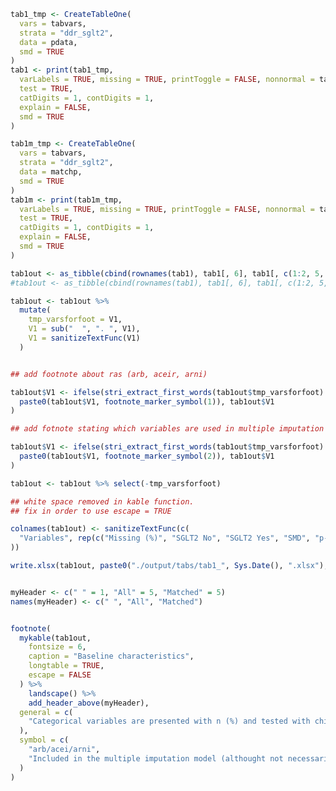 ```r

tab1_tmp <- CreateTableOne(
  vars = tabvars,
  strata = "ddr_sglt2",
  data = pdata,
  smd = TRUE
)
tab1 <- print(tab1_tmp,
  varLabels = TRUE, missing = TRUE, printToggle = FALSE, nonnormal = tabvars,
  test = TRUE,
  catDigits = 1, contDigits = 1,
  explain = FALSE,
  smd = TRUE
)

tab1m_tmp <- CreateTableOne(
  vars = tabvars,
  strata = "ddr_sglt2",
  data = matchp,
  smd = TRUE
)
tab1m <- print(tab1m_tmp,
  varLabels = TRUE, missing = TRUE, printToggle = FALSE, nonnormal = tabvars,
  test = TRUE,
  catDigits = 1, contDigits = 1,
  explain = FALSE,
  smd = TRUE
)

tab1out <- as_tibble(cbind(rownames(tab1), tab1[, 6], tab1[, c(1:2, 5, 3)], tab1m[, 6], tab1m[, c(1:2, 5, 3)]))
#tab1out <- as_tibble(cbind(rownames(tab1), tab1[, 6], tab1[, c(1:2, 5, 3)]))

tab1out <- tab1out %>%
  mutate(
    tmp_varsforfoot = V1,
    V1 = sub("  ", ". ", V1),
    V1 = sanitizeTextFunc(V1)
  )


## add footnote about ras (arb, aceir, arni)

tab1out$V1 <- ifelse(stri_extract_first_words(tab1out$tmp_varsforfoot) == "shf_ras",
  paste0(tab1out$V1, footnote_marker_symbol(1)), tab1out$V1
)

## add fotnote stating which variables are used in multiple imputation

tab1out$V1 <- ifelse(stri_extract_first_words(tab1out$tmp_varsforfoot) %in% modvars,
  paste0(tab1out$V1, footnote_marker_symbol(2)), tab1out$V1
)

tab1out <- tab1out %>% select(-tmp_varsforfoot)

## white space removed in kable function.
## fix in order to use escape = TRUE

colnames(tab1out) <- sanitizeTextFunc(c(
  "Variables", rep(c("Missing (%)", "SGLT2 No", "SGLT2 Yes", "SMD", "p-value"), 2)
))

write.xlsx(tab1out, paste0("./output/tabs/tab1_", Sys.Date(), ".xlsx"), rowNames = FALSE)


myHeader <- c(" " = 1, "All" = 5, "Matched" = 5)
names(myHeader) <- c(" ", "All", "Matched")


footnote(
  mykable(tab1out,
    fontsize = 6,
    caption = "Baseline characteristics",
    longtable = TRUE,
    escape = FALSE
  ) %>%
    landscape() %>%
    add_header_above(myHeader),
  general = c(
    "Categorical variables are presented with n (%) and tested with chi-square test and continuous variables with median [q1-q3] and tested with Mann-Whitney U test."
  ),
  symbol = c(
    "arb/acei/arni",
    "Included in the multiple imputation model (althought not necessarily imputed if there is no missing data) and models."
  )
)
```
